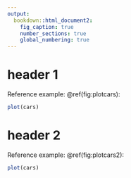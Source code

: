 ```yaml
---
output: 
  bookdown::html_document2: 
    fig_caption: true
    number_sections: true
    global_numbering: true
---
```


# header 1

Reference example: \@ref(fig:plotcars):

```r
plot(cars)
```

# header 2

Reference example: \@ref(fig:plotcars2):

```r
plot(cars)
```
